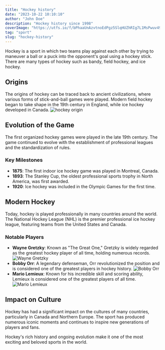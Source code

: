 ```yaml
---
title: "Hockey history"
date: "2023-10-22 10:10:10"
author: "John Doe"
description: "Hockey history since 1998"
coverImage: "https://utfs.io/f/bPhaaUnAzvtnoEdPgz5SlqHUZhRIg7L1MsPwuv49XfiOJjYT"
tag: "sport"
slug: "hockey-history"
---
```


Hockey is a sport in which two teams play against each other by trying to maneuver a ball or a puck into the opponent's goal using a hockey stick. There are many types of hockey such as bandy, field hockey, and ice hockey.

## Origins

The origins of hockey can be traced back to ancient civilizations, where various forms of stick-and-ball games were played. Modern field hockey began to take shape in the 19th century in England, while ice hockey developed in Canada.
![hockey origin](https://utfs.io/f/bPhaaUnAzvtnYGdwaT91qTu5fFsgRnGSodCpNmPK3eEAYwlz)

## Evolution of the Game

The first organized hockey games were played in the late 19th century. The game continued to evolve with the establishment of professional leagues and the standardization of rules.

### Key Milestones

- **1875**: The first indoor ice hockey game was played in Montreal, Canada.
- **1893**: The Stanley Cup, the oldest professional sports trophy in North America, was first awarded.
- **1920**: Ice hockey was included in the Olympic Games for the first time.

## Modern Hockey

Today, hockey is played professionally in many countries around the world. The National Hockey League (NHL) is the premier professional ice hockey league, featuring teams from the United States and Canada.

### Notable Players

- **Wayne Gretzky**: Known as "The Great One," Gretzky is widely regarded as the greatest hockey player of all time, holding numerous records.
  ![Wayne Gretzky](https://utfs.io/f/bPhaaUnAzvtnTyGmCvVvkSs9ELVC5aPUm3RuqOBNoQHinfyp)
- **Bobby Orr**: A legendary defenseman, Orr revolutionized the position and is considered one of the greatest players in hockey history.
  ![Bobby Orr](https://utfs.io/f/bPhaaUnAzvtnQzQycTaSZrd84svnVtPhL6BcEFblyuRw3KDO)
- **Mario Lemieux**: Known for his incredible skill and scoring ability, Lemieux is considered one of the greatest players of all time.
  ![Mario Lemieux](https://utfs.io/f/bPhaaUnAzvtn2vhuZsYIeCsFcA5kDoGaNt34SjW7HvnJRX0g)

## Impact on Culture

Hockey has had a significant impact on the cultures of many countries, particularly in Canada and Northern Europe. The sport has produced numerous iconic moments and continues to inspire new generations of players and fans.

Hockey's rich history and ongoing evolution make it one of the most exciting and beloved sports in the world.

